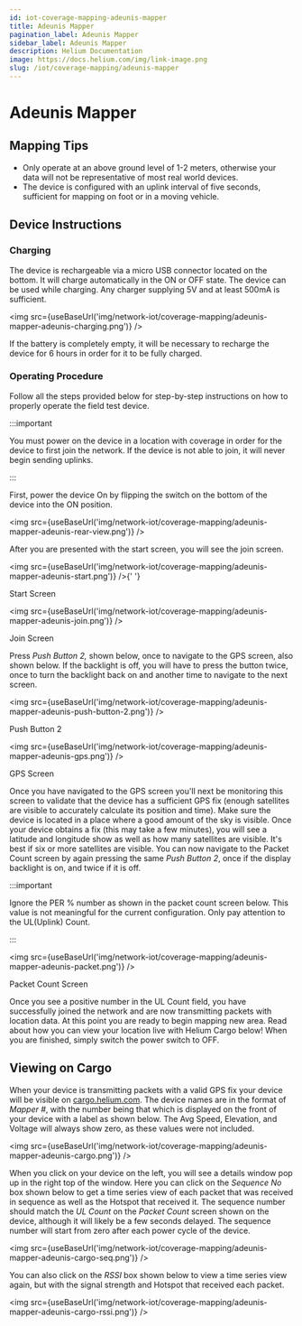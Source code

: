 ```yaml
---
id: iot-coverage-mapping-adeunis-mapper
title: Adeunis Mapper
pagination_label: Adeunis Mapper
sidebar_label: Adeunis Mapper
description: Helium Documentation
image: https://docs.helium.com/img/link-image.png
slug: /iot/coverage-mapping/adeunis-mapper
---
```


# Adeunis Mapper


<LegacyContentBanner />

## Mapping Tips

- Only operate at an above ground level of 1-2 meters, otherwise your data will not be
  representative of most real world devices.
- The device is configured with an uplink interval of five seconds, sufficient for mapping on foot
  or in a moving vehicle.

## Device Instructions

### Charging

The device is rechargeable via a micro USB connector located on the bottom. It will charge
automatically in the ON or OFF state. The device can be used while charging. Any charger supplying
5V and at least 500mA is sufficient.

<img src={useBaseUrl('img/network-iot/coverage-mapping/adeunis-mapper-adeunis-charging.png')} />

If the battery is completely empty, it will be necessary to recharge the device for 6 hours in order
for it to be fully charged.

### Operating Procedure

Follow all the steps provided below for step-by-step instructions on how to properly operate the
field test device.

:::important

You must power on the device in a location with coverage in order for the device to first join the
network. If the device is not able to join, it will never begin sending uplinks.

:::

First, power the device On by flipping the switch on the bottom of the device into the ON position.

<img src={useBaseUrl('img/network-iot/coverage-mapping/adeunis-mapper-adeunis-rear-view.png')} />

After you are presented with the start screen, you will see the join screen.

<img src={useBaseUrl('img/network-iot/coverage-mapping/adeunis-mapper-adeunis-start.png')} />{' '}

Start Screen

<img src={useBaseUrl('img/network-iot/coverage-mapping/adeunis-mapper-adeunis-join.png')} />

Join Screen

Press _Push Button 2,_ shown below, once to navigate to the GPS screen, also shown below. If the
backlight is off, you will have to press the button twice, once to turn the backlight back on and
another time to navigate to the next screen.

<img
  src={useBaseUrl('img/network-iot/coverage-mapping/adeunis-mapper-adeunis-push-button-2.png')}
/>

Push Button 2

<img src={useBaseUrl('img/network-iot/coverage-mapping/adeunis-mapper-adeunis-gps.png')} />

GPS Screen

Once you have navigated to the GPS screen you'll next be monitoring this screen to validate that the
device has a sufficient GPS fix (enough satellites are visible to accurately calculate its position
and time). Make sure the device is located in a place where a good amount of the sky is visible.
Once your device obtains a fix (this may take a few minutes), you will see a latitude and longitude
show as well as how many satellites are visible. It's best if six or more satellites are visible.
You can now navigate to the Packet Count screen by again pressing the same _Push Button 2_, once if
the display backlight is on, and twice if it is off.

:::important

Ignore the PER % number as shown in the packet count screen below. This value is not meaningful for
the current configuration. Only pay attention to the UL\(Uplink\) Count.

:::

<img src={useBaseUrl('img/network-iot/coverage-mapping/adeunis-mapper-adeunis-packet.png')} />

Packet Count Screen

Once you see a positive number in the UL Count field, you have successfully joined the network and
are now transmitting packets with location data. At this point you are ready to begin mapping new
area. Read about how you can view your location live with Helium Cargo below! When you are finished,
simply switch the power switch to OFF.

## Viewing on Cargo

When your device is transmitting packets with a valid GPS fix your device will be visible on
[cargo.helium.com](https://cargo.helium.com/). The device names are in the format of _Mapper \#_,
with the number being that which is displayed on the front of your device with a label as shown
below. The Avg Speed, Elevation, and Voltage will always show zero, as these values were not
included.

<img src={useBaseUrl('img/network-iot/coverage-mapping/adeunis-mapper-adeunis-cargo.png')} />

When you click on your device on the left, you will see a details window pop up in the right top of
the window. Here you can click on the _Sequence No_ box shown below to get a time series view of
each packet that was received in sequence as well as the Hotspot that received it. The sequence
number should match the _UL Count_ on the _Packet Count_ screen shown on the device, although it
will likely be a few seconds delayed. The sequence number will start from zero after each power
cycle of the device.

<img src={useBaseUrl('img/network-iot/coverage-mapping/adeunis-mapper-adeunis-cargo-seq.png')} />

You can also click on the _RSSI_ box shown below to view a time series view again, but with the
signal strength and Hotspot that received each packet.

<img src={useBaseUrl('img/network-iot/coverage-mapping/adeunis-mapper-adeunis-cargo-rssi.png')} />
